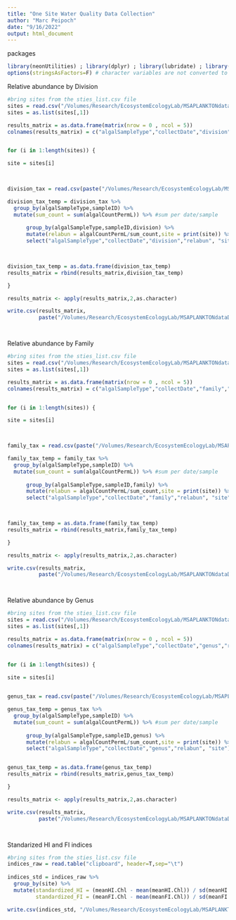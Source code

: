 ```yaml
---
title: "One Site Water Quality Data Collection"
author: "Marc Peipoch"
date: "9/16/2022"
output: html_document
---
```


packages
```r
library(neonUtilities) ; library(dplyr) ; library(lubridate) ; library(tidyr)
options(stringsAsFactors=F) # character variables are not converted to factors
```

Relative abundance by Division
```r

#bring sites from the sties_list.csv file 
sites = read.csv("/Volumes/Research/EcosystemEcologyLab/MSAPLANKTONdataDirectory/DataInDevelopment/NEONData/sites_list.csv",header =F)
sites = as.list(sites[,1])

results_matrix = as.data.frame(matrix(nrow = 0 , ncol = 5))    
colnames(results_matrix) = c("algalSampleType","collectDate","division","relabun", "site")


for (i in 1:length(sites)) {

site = sites[i]
 


division_tax = read.csv(paste("/Volumes/Research/EcosystemEcologyLab/MSAPLANKTONdataDirectory/DataInDevelopment/NEONData/",site,"/04_product/division_taxonomy_subset.csv",sep=""))

division_tax_temp = division_tax %>%
  group_by(algalSampleType,sampleID) %>%
  mutate(sum_count = sum(algalCountPermL)) %>% #sum per date/sample
  
      group_by(algalSampleType,sampleID,division) %>%
      mutate(relabun = algalCountPermL/sum_count,site = print(site)) %>%
      select("algalSampleType","collectDate","division","relabun", "site")
  


division_tax_temp = as.data.frame(division_tax_temp)
results_matrix = rbind(results_matrix,division_tax_temp)

}

results_matrix <- apply(results_matrix,2,as.character)

write.csv(results_matrix, 
          paste("/Volumes/Research/EcosystemEcologyLab/MSAPLANKTONdataDirectory/DataInDevelopment/Aggregations/AggregatedNEONdata/01_input/division_relabun_perSite&Date&replicate.csv",sep=""))




```


Relative abundance by Family
```r

#bring sites from the sties_list.csv file 
sites = read.csv("/Volumes/Research/EcosystemEcologyLab/MSAPLANKTONdataDirectory/DataInDevelopment/NEONData/sites_list.csv",header =F)
sites = as.list(sites[,1])

results_matrix = as.data.frame(matrix(nrow = 0 , ncol = 5))    
colnames(results_matrix) = c("algalSampleType","collectDate","family","relabun","site")


for (i in 1:length(sites)) {

site = sites[i]
 


family_tax = read.csv(paste("/Volumes/Research/EcosystemEcologyLab/MSAPLANKTONdataDirectory/DataInDevelopment/NEONData/",site,"/04_product/family_taxonomy_subset.csv",sep=""))

family_tax_temp = family_tax %>%
  group_by(algalSampleType,sampleID) %>%
  mutate(sum_count = sum(algalCountPermL)) %>% #sum per date/sample
  
      group_by(algalSampleType,sampleID,family) %>%
      mutate(relabun = algalCountPermL/sum_count,site = print(site)) %>%
      select("algalSampleType","collectDate","family","relabun", "site")
  


family_tax_temp = as.data.frame(family_tax_temp)
results_matrix = rbind(results_matrix,family_tax_temp)

}

results_matrix <- apply(results_matrix,2,as.character)

write.csv(results_matrix, 
          paste("/Volumes/Research/EcosystemEcologyLab/MSAPLANKTONdataDirectory/DataInDevelopment/Aggregations/AggregatedNEONdata/01_input/family_relabun_perSite&Date&replicate.csv",sep=""))




```


Relative abundance by Genus
```r

#bring sites from the sties_list.csv file 
sites = read.csv("/Volumes/Research/EcosystemEcologyLab/MSAPLANKTONdataDirectory/DataInDevelopment/NEONData/sites_list.csv",header =F)
sites = as.list(sites[,1])

results_matrix = as.data.frame(matrix(nrow = 0 , ncol = 5))    
colnames(results_matrix) = c("algalSampleType","collectDate","genus","relabun","site")


for (i in 1:length(sites)) {

site = sites[i]
 

genus_tax = read.csv(paste("/Volumes/Research/EcosystemEcologyLab/MSAPLANKTONdataDirectory/DataInDevelopment/NEONData/",site,"/04_product/genus_taxonomy_subset.csv",sep=""))

genus_tax_temp = genus_tax %>%
  group_by(algalSampleType,sampleID) %>%
  mutate(sum_count = sum(algalCountPermL)) %>% #sum per date/sample
  
      group_by(algalSampleType,sampleID,genus) %>%
      mutate(relabun = algalCountPermL/sum_count,site = print(site)) %>%
      select("algalSampleType","collectDate","genus","relabun", "site")


genus_tax_temp = as.data.frame(genus_tax_temp)
results_matrix = rbind(results_matrix,genus_tax_temp)

}

results_matrix <- apply(results_matrix,2,as.character)

write.csv(results_matrix, 
          paste("/Volumes/Research/EcosystemEcologyLab/MSAPLANKTONdataDirectory/DataInDevelopment/Aggregations/AggregatedNEONdata/01_input/genus_relabun_perSite&Date&replicate.csv",sep=""))




```


Standarized HI and FI indices
```r

#bring sites from the sties_list.csv file 
indices_raw = read.table("clipboard", header=T,sep="\t")
  
indices_std = indices_raw %>%
  group_by(site) %>%
  mutate(standardized_HI = (meanHI.Chl - mean(meanHI.Chl)) / sd(meanHI.Chl),
         standardized_FI = (meanFI.Chl - mean(meanFI.Chl)) / sd(meanFI.Chl))

write.csv(indices_std, "/Volumes/Research/EcosystemEcologyLab/MSAPLANKTONdataDirectory/DataInDevelopment/Aggregations/AggregatedNEONdata/02_protocol/NeonDataAnalysis/indices_std.csv")



```

